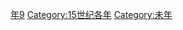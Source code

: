 {{Catnav|頁面分類|历史|歷史時代|年|15世纪各年}}
{{Commons category|1499}}

[[Category:1490年代|年9]]
[[Category:15世纪各年|Category:15世纪各年]]
[[Category:未年|Category:未年]]